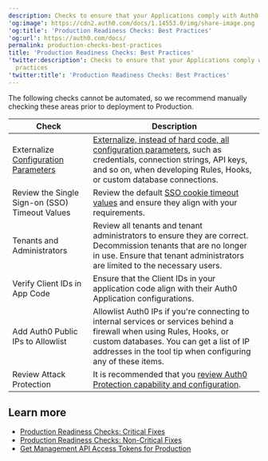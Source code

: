 ```yaml
---
description: Checks to ensure that your Applications comply with Auth0 best practices
'og:image': https://cdn2.auth0.com/docs/1.14553.0/img/share-image.png
'og:title': 'Production Readiness Checks: Best Practices'
'og:url': https://auth0.com/docs/
permalink: production-checks-best-practices
title: 'Production Readiness Checks: Best Practices'
'twitter:description': Checks to ensure that your Applications comply with Auth0 best
  practices
'twitter:title': 'Production Readiness Checks: Best Practices'
---
```

The following checks cannot be automated, so we recommend manually checking these areas prior to deployment to Production.

<table class="table"><thead>
<tr>
<th>Check</th>
<th>Description</th>
</tr>
</thead>
<tbody>
<tr>
<td>Externalize <a href="/docs/authenticate/database-connections/custom-db">Configuration Parameters</a></td>
<td><a href="https://manage.auth0.com/#/connections/database">Externalize, instead of hard code, all configuration parameters</a>, such as credentials, connection strings, API keys, and so on, when developing Rules, Hooks, or custom database connections.</td>
</tr>
<tr>
<td>Review the <Tooltip tip="Service that, after a user logs into one applicaton, automatically logs that user in to other applications." cta="View Glossary" href="/docs/glossary?term=Single+Sign-on+%28SSO%29">Single Sign-on (SSO)</Tooltip> Timeout Values</td>
<td>Review the default <a href="https://manage.auth0.com/#/account/advanced">SSO cookie timeout values</a> and ensure they align with your requirements.</td>
</tr>
<tr>
<td>Tenants and Administrators</td>
<td>Review all tenants and tenant administrators to ensure they are correct. Decommission tenants that are no longer in use. Ensure that tenant administrators are limited to the necessary users.</td>
</tr>
<tr>
<td>Verify Client IDs in App Code</td>
<td>Ensure that the Client IDs in your application code align with their Auth0 Application configurations.</td>
</tr>
<tr>
<td>Add Auth0 Public IPs to Allowlist</td>
<td>Allowlist Auth0 IPs if you're connecting to internal services or services behind a firewall when using Rules, Hooks, or custom databases. You can get a list of IP addresses in the tool tip when configuring any of these items.</td>
</tr>
<tr>
<td>Review Attack Protection</td>
<td>It is recommended that you <a href="/docs/secure/attack-protection">review Auth0 Protection capability and configuration</a>.</td>
</tr>
</tbody>
</table>

## Learn more

* [Production Readiness Checks: Critical Fixes](/docs/deploy-monitor/pre-deployment-checks/production-check-required-fixes)
* [Production Readiness Checks: Non-Critical Fixes](/docs/deploy-monitor/pre-deployment-checks/production-check-recommended-fixes)
* [Get Management API Access Tokens for Production](/docs/secure/tokens/access-tokens/management-api-access-tokens/get-management-api-access-tokens-for-production)